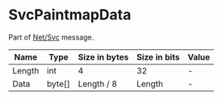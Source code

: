 # SvcPaintmapData

Part of [Net/Svc](../netsvc) message.

<!-- @dem-gen-begin:SvcPaintmapData -->
| Name | Type | Size in bytes | Size in bits | Value |
| --- | --- | --- | --- | --- |
| Length | int | 4 | 32 | - |
| Data | byte[] | Length / 8 | Length | - |

<!-- @dem-gen-end:SvcPaintmapData -->
